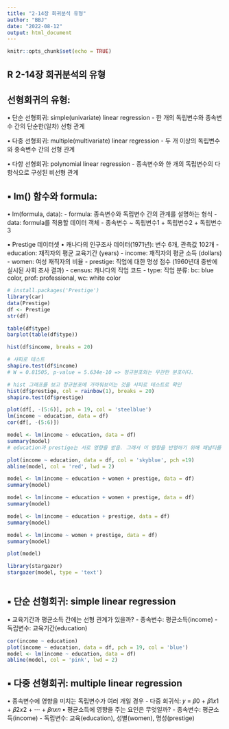 ```yaml
---
title: "2-14장 회귀분석 유형"
author: "BBJ"
date: "2022-08-12"
output: html_document
---
```


```r
knitr::opts_chunk$set(echo = TRUE)
```

## R 2-14장 회귀분석의 유형

## 선형회귀의 유형:
  • 단순 선형회귀: simple(univariate) linear regression
    - 한 개의 독립변수와 종속변수 간의 단순한(일차) 선형 관계
    
  • 다중 선형회귀: multiple(multivariate) linear regression
    - 두 개 이상의 독립변수와 종속변수 간의 선형 관계
    
  • 다항 선형회귀: polynomial linear regression
    - 종속변수와 한 개의 독립변수의 다항식으로 구성된 비선형 관계

## ▪ lm() 함수와 formula:
  • lm(formula, data):
    - formula: 종속변수와 독립변수 간의 관계를 설명하는 형식
    - data: formula를 적용할 데이터 객체
      - 종속변수 ~ 독립변수1 + 독립변수2 + 독립변수3

▪ Prestige 데이터셋
  • 캐나다의 인구조사 데이터(1971년): 변수 6개, 관측값 102개
    - education: 재직자의 평균 교육기간 (years)
    - income: 재직자의 평균 소득 (dollars)
    - women: 여성 재직자의 비율
    - prestige: 직업에 대한 명성 점수 (1960년대 중반에 실시된 사회 조사 결과)
    - census: 캐나다의 직업 코드
    - type: 직업 분류: bc: blue color, prof: professional, wc: white color
```r
# install.packages('Prestige')
library(car)
data(Prestige)
df <- Prestige
str(df)

table(df$type)
barplot(table(df$type))

hist(df$income, breaks = 20)

# 샤피로 테스트
shapiro.test(df$income)
# W = 0.81505, p-value = 5.634e-10 => 정규분포와는 무관한 분포이다.

# hist 그래프를 보고 정규분포에 가까워보이는 것을 샤피로 테스트로 확인
hist(df$prestige, col = rainbow(1), breaks = 20)
shapiro.test(df$prestige)

plot(df[, -(5:6)], pch = 19, col = 'steelblue')
lm(income ~ education, data = df)
cor(df[, -(5:6)])

model <- lm(income ~ education, data = df)
summary(model)
# education과 prestige는 서로 영향을 받음. 그래서 이 영향을 반영하기 위해 패널티를 줘야함?

plot(income ~ education, data = df, col = 'skyblue', pch =19)
abline(model, col = 'red', lwd = 2)
```


```r
model <- lm(income ~ education + women + prestige, data = df)
summary(model)

model <- lm(income ~ education + women + prestige, data = df)
summary(model)

model <- lm(income ~ education + prestige, data = df)
summary(model)

model <- lm(income ~ women + prestige, data = df)
summary(model)

plot(model)

library(stargazer)
stargazer(model, type = 'text')
```

```r

```





## ▪ 단순 선형회귀: simple linear regression
  • 교육기간과 평균소득 간에는 선형 관계가 있을까?
  - 종속변수: 평균소득(income)
  - 독립변수: 교육기간(education)
```r
cor(income ~ education)
plot(income ~ education, data = df, pch = 19, col = 'blue')
model <- lm(income ~ education, data = df)
abline(model, col = 'pink', lwd = 2)
```

## ▪ 다중 선형회귀: multiple linear regression
  • 종속변수에 영향을 미치는 독립변수가 여러 개일 경우
    - 다중 회귀식: 𝑦 = 𝛽0 + 𝛽1𝑥1 + 𝛽2𝑥2 + ⋯ + 𝛽𝑛𝑥𝑛
  • 평균소득에 영향을 주는 요인은 무엇일까?
    - 종속변수: 평균소득(income)
    - 독립변수: 교육(education), 성별(women), 명성(prestige)
```r

```


























